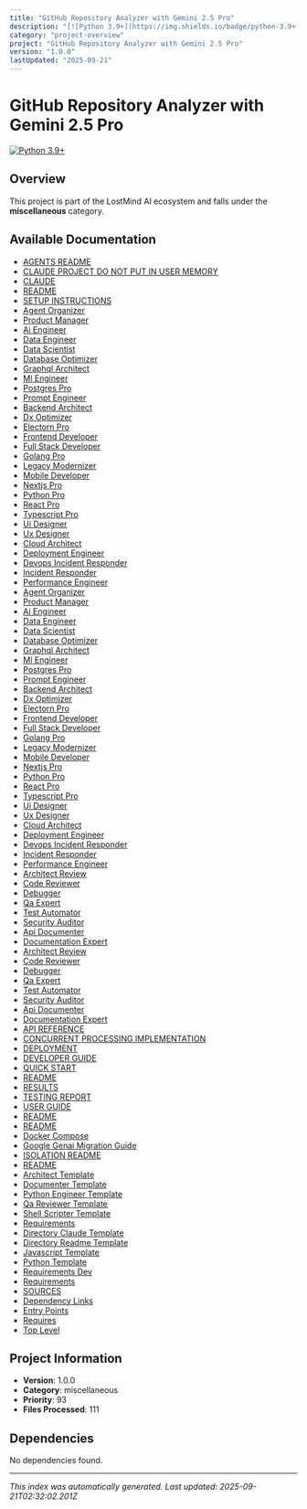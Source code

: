 ```yaml
---
title: "GitHub Repository Analyzer with Gemini 2.5 Pro"
description: "[![Python 3.9+](https://img.shields.io/badge/python-3.9+-blue.svg)](https://www.python.org/downloads/)"
category: "project-overview"
project: "GitHub Repository Analyzer with Gemini 2.5 Pro"
version: "1.0.0"
lastUpdated: "2025-09-21"
---
```


# GitHub Repository Analyzer with Gemini 2.5 Pro

[![Python 3.9+](https://img.shields.io/badge/python-3.9+-blue.svg)](https://www.python.org/downloads/)

## Overview

This project is part of the LostMind AI ecosystem and falls under the **miscellaneous** category.

## Available Documentation

- [AGENTS README](./AGENTS_README)
- [CLAUDE PROJECT DO NOT PUT IN USER MEMORY](./ai-context)
- [CLAUDE](./ai-context)
- [README](./readme)
- [SETUP INSTRUCTIONS](./SETUP_INSTRUCTIONS)
- [Agent Organizer](./agent-organizer)
- [Product Manager](./product-manager)
- [Ai Engineer](./ai-engineer)
- [Data Engineer](./data-engineer)
- [Data Scientist](./data-scientist)
- [Database Optimizer](./database-optimizer)
- [Graphql Architect](./graphql-architect)
- [Ml Engineer](./ml-engineer)
- [Postgres Pro](./postgres-pro)
- [Prompt Engineer](./prompt-engineer)
- [Backend Architect](./backend-architect)
- [Dx Optimizer](./dx-optimizer)
- [Electorn Pro](./electorn-pro)
- [Frontend Developer](./frontend-developer)
- [Full Stack Developer](./full-stack-developer)
- [Golang Pro](./golang-pro)
- [Legacy Modernizer](./legacy-modernizer)
- [Mobile Developer](./mobile-developer)
- [Nextjs Pro](./nextjs-pro)
- [Python Pro](./python-pro)
- [React Pro](./react-pro)
- [Typescript Pro](./typescript-pro)
- [Ui Designer](./ui-designer)
- [Ux Designer](./ux-designer)
- [Cloud Architect](./cloud-architect)
- [Deployment Engineer](./deployment-engineer)
- [Devops Incident Responder](./devops-incident-responder)
- [Incident Responder](./incident-responder)
- [Performance Engineer](./performance-engineer)
- [Agent Organizer](./agent-organizer)
- [Product Manager](./product-manager)
- [Ai Engineer](./ai-engineer)
- [Data Engineer](./data-engineer)
- [Data Scientist](./data-scientist)
- [Database Optimizer](./database-optimizer)
- [Graphql Architect](./graphql-architect)
- [Ml Engineer](./ml-engineer)
- [Postgres Pro](./postgres-pro)
- [Prompt Engineer](./prompt-engineer)
- [Backend Architect](./backend-architect)
- [Dx Optimizer](./dx-optimizer)
- [Electorn Pro](./electorn-pro)
- [Frontend Developer](./frontend-developer)
- [Full Stack Developer](./full-stack-developer)
- [Golang Pro](./golang-pro)
- [Legacy Modernizer](./legacy-modernizer)
- [Mobile Developer](./mobile-developer)
- [Nextjs Pro](./nextjs-pro)
- [Python Pro](./python-pro)
- [React Pro](./react-pro)
- [Typescript Pro](./typescript-pro)
- [Ui Designer](./ui-designer)
- [Ux Designer](./ux-designer)
- [Cloud Architect](./cloud-architect)
- [Deployment Engineer](./deployment-engineer)
- [Devops Incident Responder](./devops-incident-responder)
- [Incident Responder](./incident-responder)
- [Performance Engineer](./performance-engineer)
- [Architect Review](./architect-review)
- [Code Reviewer](./code-reviewer)
- [Debugger](./debugger)
- [Qa Expert](./qa-expert)
- [Test Automator](./test-automator)
- [Security Auditor](./security-auditor)
- [Api Documenter](./api-documenter)
- [Documentation Expert](./documentation-expert)
- [Architect Review](./architect-review)
- [Code Reviewer](./code-reviewer)
- [Debugger](./debugger)
- [Qa Expert](./qa-expert)
- [Test Automator](./test-automator)
- [Security Auditor](./security-auditor)
- [Api Documenter](./api-documenter)
- [Documentation Expert](./documentation-expert)
- [API REFERENCE](./API_REFERENCE)
- [CONCURRENT PROCESSING IMPLEMENTATION](./CONCURRENT_PROCESSING_IMPLEMENTATION)
- [DEPLOYMENT](./DEPLOYMENT)
- [DEVELOPER GUIDE](./DEVELOPER_GUIDE)
- [QUICK START](./QUICK_START)
- [README](./readme)
- [RESULTS](./RESULTS)
- [TESTING REPORT](./TESTING_REPORT)
- [USER GUIDE](./USER_GUIDE)
- [README](./readme)
- [README](./readme)
- [Docker Compose](./docker-compose)
- [Google Genai Migration Guide](./google-genai-migration-guide)
- [ISOLATION README](./ISOLATION_README)
- [README](./readme)
- [Architect Template](./architect_template)
- [Documenter Template](./documenter_template)
- [Python Engineer Template](./python_engineer_template)
- [Qa Reviewer Template](./qa_reviewer_template)
- [Shell Scripter Template](./shell_scripter_template)
- [Requirements](./requirements)
- [Directory Claude Template](./ai-context)
- [Directory Readme Template](./directory_readme_template)
- [Javascript Template](./javascript_template)
- [Python Template](./python_template)
- [Requirements Dev](./requirements-dev)
- [Requirements](./requirements)
- [SOURCES](./SOURCES)
- [Dependency Links](./dependency_links)
- [Entry Points](./entry_points)
- [Requires](./requires)
- [Top Level](./top_level)

## Project Information

- **Version**: 1.0.0
- **Category**: miscellaneous
- **Priority**: 93
- **Files Processed**: 111

## Dependencies

No dependencies found.

---
*This index was automatically generated. Last updated: 2025-09-21T02:32:02.201Z*
